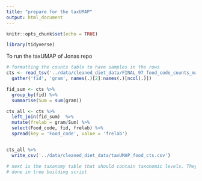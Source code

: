 ```yaml
---
title: "prepare for the taxUMAP"
output: html_document
---
```


```r
knitr::opts_chunk$set(echo = TRUE)
```

```r
library(tidyverse)
```

To run the taxUMAP of Jonas repo

```r
# formatting the counts table to have samples in the rows
cts <- read_tsv('../data/cleaned_diet_data/FINAL_97_food_code_counts_matrix.tsv') %>% 
  gather('fid', 'gram', names(.)[2]:names(.)[ncol(.)])

fid_sum <- cts %>% 
  group_by(fid) %>% 
  summarise(Sum = sum(gram))

cts_all <- cts %>% 
  left_join(fid_sum)  %>% 
  mutate(frelab = gram/Sum) %>% 
  select(Food_code, fid, frelab) %>% 
  spread(key = 'Food_code', value = 'frelab')


cts_all %>% 
  write_csv('../data/cleaned_diet_data/taxUMAP_food_cts.csv')
```
```r
# next is the taxanomy table that should contain taxonomic levels. They should be ordered from left to right in decreasing taxonomic hierarchy 
# done in tree building script
```

